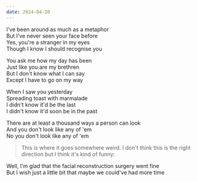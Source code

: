 ```yaml
---
date: 2024-04-20
---
```


I've been around as much as a metaphor\
But I've never seen your face before\
Yes, you're a stranger in my eyes\
Though I know I should recognise you

You ask me how my day has been\
Just like you are my brethren\
But I don't know what I can say\
Except I have to go on my way

When I saw you yesterday\
Spreading toast with marmalade\
I didn't know it'd be the last\
I didn't know it'd soon be in the past

There are at least a thousand ways a person can look\
And you don't look like any of 'em\
No you don't look like any of 'em

> This is where it goes somewhere weird. I don't think this is the right direction but I think it's kind of funny:

Well, I'm glad that the facial reconstruction surgery went fine\
But I wish just a little bit that maybe we could've had more time 